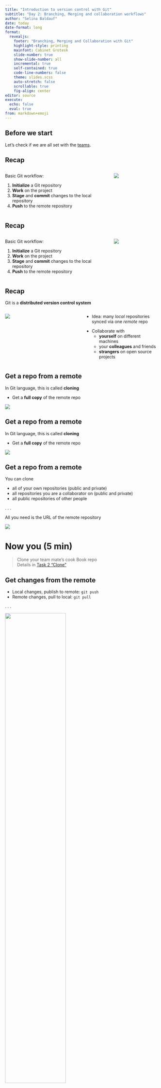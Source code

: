 ```yaml
---
title: "Introduction to version control with Git"
subtitle: "Day 2: Branching, Merging and collaboration workflows"
author: "Selina Baldauf"
date: today
date-format: long
format: 
  revealjs:
    footer: "Branching, Merging and Collaboration with Git"
    highlight-style: printing
    mainfont: Cabinet Grotesk
    slide-number: true
    show-slide-number: all
    incremental: true
    self-contained: true
    code-line-numbers: false
    theme: slides.scss
    auto-stretch: false
    scrollable: true
    fig-align: center
editor: source
execute: 
  echo: false
  eval: true
from: markdown+emoji
---
```


## Before we start

Let's check if we are all set with the [teams](https://docs.google.com/spreadsheets/d/1tNwDnfKM84gI-Xd5myr4gbRRJeRGBvAuAr4YjOy-M-o/edit#gid=0).

## Recap

:::{.columns}

:::{.column width="70%"}

Basic Git workflow:

:::{.nonincremental}

1. **Initialize** a Git repository
2. **Work** on the project
3. **Stage** and **commit** changes to the local repository
4. **Push** to the remote repository

:::

:::

:::{.column width="30%"}

![](img/day2/local_to_remote.png){fig-align="center"}

:::

:::


## Recap

:::{.columns}

:::{.column width="70%"}

Basic Git workflow:

:::{.nonincremental}

1. **Initialize** a Git repository
2. **Work** on the project
3. **Stage** and **commit** changes to the local repository
4. **Push** to the remote repository

:::

:::

:::{.column width="30%"}

![](img/day2/both_directions_with_question.png){fig-align="center"}

:::

:::

## Recap

Git is a **distributed version control system**

:::{.columns}

:::{.column width="50%"}

![](img/day1/distributed.png)

:::

:::{.column width="50%"}

::: {.nonincremental}

- Idea: many *local* repositories synced via one *remote* repo

:::

::: {.nonincremental}
- Collaborate with
  - **yourself** on different machines
  - your **colleagues** and friends
  - **strangers** on open source projects

:::

:::

:::

## Get a repo from a remote

In Git language, this is called **cloning**

:::{.nonincremental}
  - Get a **full copy** of the remote repo
:::

![](img/day2/git_clone_concept_only_remote.png)

## Get a repo from a remote

In Git language, this is called **cloning**

:::{.nonincremental}
  - Get a **full copy** of the remote repo
:::

![](img/day2/git_clone_concept_both.png)

## Get a repo from a remote

You can clone

- all of your own repositories (public and private)
- all repositories you are a collaborator on (public and private)
- all public repositories of other people

. . .

All you need is the URL of the remote repository

::: {.fragment}

![](img/day2/github_get_repo_url.png)

:::

# Now you (5 min) {.task-slide}

> Clone your team mate's cook Book repo<br>
> Details in [Task 2 "Clone"](https://selinazitrone.github.io/get-started-with-git/sessions/02_git_collaboration.html#tasks)

## Get changes from the remote

::: {.nonincremental}

- Local changes, publish to remote: `git push`
- Remote changes, pull to local: `git pull`

:::

. . .

![](img/day2/git_pull_concept.png){width=63% fig-align="center"}

## A simple collaboration workflow

<br>

![](img/day2/collab_simple.png)

::: {.nonincremental}

- One remote repo on GitHub, multiple local repos (Bob and me)

:::

- Idea: Everyone works on the same branch
  - **Pull before** you start **working**
  - **Push after** you finished **working**
  
## A simple collaboration workflow

<br>

![](img/day2/collab_simple.png)

This works well if

- Repo is not updated often
- You don't work on the same files simultaneously
- No need to discuss changes before they are integrated
- You collaborate with yourself

## Let's give it a try

. . .

::: {.nonincremental}

- Make sure you are in the repository of your team mate
- Open a recipe in the cook book of your team mate
  - **Repository -> Show in Explorer**
- Change something in there
- Commit the change and push it

:::

. . .

::: {.nonincremental}

Get the changes of your team mate from the remote.

- Switch to your own cook book repository
- Pull the changes (Same button as the push button)
- Have a look at the commit history to see what changed

:::

## A simple collaboration workflow

<br>

![](img/day2/collab_simple.png)

This workflow starts to be problematic when

- People push often/forget to pull regularly
  - Potential conflicts on main
- You just want to experiment
  - Everything goes directly to main
  


## A branching-merging workflow

<br>

![](img/day2/collab_branching_merging.png)

- One remote repo on GitHub, multiple local repos
- Idea: Everyone works on the their **separate branch**
  - **Merge** branch with the main when work is done
- **Pull before** and **push after** working

## A branching-merging workflow

<br>

![](img/day2/collab_branching_merging.png)

**Advantages** of this approach

- Guarantee that main always works
- Potential conflicts don't have to be solved on main
- You can experiment without messing up the main

## Working on a separate branch

The steps to create and work on a separate branch are easy:

![](img/day2/create_branch_stew.png)

- Create a local branch and switch to it
- Work on the branch like you are used to
  - Make changes, **stage** and **commit**

## Merging changes from a branch

To bring changes to the main branch you need to **merge** them.

![](img/day2/merge_branch_stew_ff.png)

Git merge brings the commits from the branch to main

## Merging changes from a branch

To bring changes to the main branch you need to **merge** them.

![](img/day2/merge_branch_stew_merge_commit.png)

If there was a commit in main, a *merge commit* is introduced.

## Merging changes from a branch

To bring changes to the main branch you need to **merge** them.

![](img/day2/merge_branch_stew_merge_commit.png)

If there was a commit in main, a *merge commit* is introduced.

# Now you (10 min) {.task-slide}
> [Create a branch and merge it in your team mate's cook book](https://selinazitrone.github.io/get-started-with-git/sessions/02_git_collaboration.html#tasks)<br>
> Complete task 2 "Branch and merge"

## A branching-merging workflow with GitHub

![](img/day2/collab_branching_pre_pr.png)

- One remote repo on GitHub, multiple local repos
- Idea: Everyone works on the their separate branch
  - ~~**Merge** branch with the main when work is done~~

## A branching-merging workflow with GitHub

![](img/day2/collab_branching_pr.png)

::: {.nonincremental}

- One remote repo on GitHub, multiple local repos
- Idea: Everyone works on the their separate branch
  - ~~**Merge** branch with the main when work is done~~
  - **Create a pull request** on GitHub to ask for a merge

:::

- **Pull before** and **push after** working

## A branching-merging workflow with GitHub

A pull request is basically asking your collaborators:

> What do you think of my changes? Can we integrate them in main or do we still need to change something?

. . .

GitHub has nice features for pull requests, e.g.:

- **Provide context and explanations** for your changes
- Collaborators can easily **compare versions**
- Collaborators can **discuss and comment** on your changes

. . .

A pull request is merged on GitHub when **everyone agreed on the code**.

# Now you (10 min) {.task-slide}
> [Create a pull request on your team mate's repo](https://selinazitrone.github.io/get-started-with-git/sessions/02_git_collaboration.html#tasks)<br>
> Complete task 3 "Pull requests"

# Thanks for your attention

> Questions?

